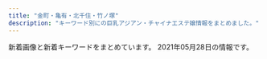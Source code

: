 ```yaml
---
title: "金町・亀有・北千住・竹ノ塚"
description: "キーワード別にの巨乳アジアン・チャイナエステ嬢情報をまとめました。"
---
```


新着画像と新着キーワードをまとめています。
2021年05月28日の情報です。

<DmmAffiliateIns />
<KeywordTable
  shops={
    [
    {
        "url": "http://raku.est888.com/",
        "img_links": [
            "http://raku.est888.com/css/nav/nav-002.jpg",
            "http://raku.est888.com/css/staff/staff0001-a.png",
            "http://raku.est888.com/css/cam0001.jpg",
            "http://raku.est888.com/css/tel.png",
            "http://raku.est888.com/css/staff/staff002-a.png",
            "http://raku.est888.com/css/nav/nav-001.jpg",
            "http://raku.est888.com/css/nav/nav-006.jpg",
            "http://raku.est888.com/css/top02-left.png",
            "http://raku.est888.com/css/nav/nav-005.jpg",
            "http://raku.est888.com/css/nav/nav-003.jpg",
            "http://raku.est888.com/css/staff/staff01-a.png",
            "http://raku.est888.com/css/nav/nav-004.jpg",
            "http://raku.est888.com/css/osusume01.jpg"
        ],
        "keywords": {
            "87": 2,
            "D": 1,
            "89": 1,
            "C": 2
        },
        "station": "JR\u91d1\u753a\u99c5\u5317\u53e3",
        "name": "\u697d"
    },
    {
        "url": "http://koi.rankuens.com/",
        "station": "JR\u4e80\u6709\u99c5\u5357\u53e3",
        "keywords": {
            "D": 3,
            "86": 2,
            "89": 1,
            "87": 2,
            "E": 2
        },
        "name": "\u604b\u4eba\u697d\u5712",
        "img_links": [
            "http://koi.rankuens.com/css/head03.jpg",
            "http://koi.rankuens.com/css/nav/nav02.jpg",
            "http://koi.rankuens.com/css/nav/nav05.jpg",
            "http://koi.rankuens.com/css/nav/nav06.jpg",
            "http://koi.rankuens.com/css/left.jpg",
            "http://koi.rankuens.com/css/nav/nav01.jpg",
            "http://koi.rankuens.com/css/top004.jpg",
            "http://koi.rankuens.com/css/right.jpg",
            "http://koi.rankuens.com/css/staff/staff00005.jpg",
            "http://koi.rankuens.com/css/staff/staff00006.jpg",
            "http://koi.rankuens.com/css/staff/staff08.jpg",
            "http://koi.rankuens.com/css/staff/staff09.jpg",
            "http://koi.rankuens.com/css/top0000001.jpg",
            "http://koi.rankuens.com/css/top005.jpg",
            "http://koi.rankuens.com/css/nav/nav03.jpg",
            "http://koi.rankuens.com/css/staff/staff10.jpg",
            "http://koi.rankuens.com/css/nav/nav04.jpg"
        ]
    },
    {
        "name": "\u5065\u6b32",
        "station": "JR\u91d1\u753a\u99c5\u5317\u53e3",
        "keywords": {},
        "img_links": [
            "http://www.kenyoku.work/images/1.jpg",
            "http://www.kenyoku.work/images/b1.jpg",
            "http://www.kenyoku.work/images/int1.png",
            "http://www.kenyoku.work/img/miki1.jpg",
            "http://www.kenyoku.work/images/head.jpg",
            "http://www.kenyoku.work/images/info.png",
            "http://www.kenyoku.work/images/staff_t.jpg",
            "http://www.kenyoku.work/images/4.jpg",
            "http://www.kenyoku.work/images/s1.png",
            "http://www.kenyoku.work/images/news.jpg",
            "http://www.kenyoku.work/images/3.jpg",
            "http://www.kenyoku.work/images/2.jpg",
            "http://www.kenyoku.work/images/mobile.jpg",
            "http://www.kenyoku.work/images/interior_t.jpg",
            "http://www.kenyoku.work/img/ami1.jpg",
            "http://www.kenyoku.work/images/b2.jpg",
            "http://www.kenyoku.work/images/sys.jpg",
            "http://www.kenyoku.work/img/hana1.jpg",
            "http://www.kenyoku.work/img/risa1.jpg",
            "http://www.kenyoku.work/images/int2.png"
        ],
        "url": "http://www.kenyoku.work/"
    },
    {
        "url": "http://spring02.est888.com/",
        "img_links": [
            "http://spring02.est888.com/css/staff/staff010-b.png",
            "http://spring02.est888.com/css/staff/staff01-a.png",
            "http://spring02.est888.com/css/staff/staff008-b.png",
            "http://spring02.est888.com/css/staff/staff010.png",
            "http://spring02.est888.com/css/staff/staff11-b.png",
            "http://spring02.est888.com/css/staff/staff03.png",
            "http://spring02.est888.com/css/staff/staff09-b.png",
            "http://spring02.est888.com/css/staff/staff0008.png",
            "http://spring02.est888.com/css/staff/staff11.png",
            "http://spring02.est888.com/css/top01.png",
            "http://spring02.est888.com/css/staff/staff04-b.png",
            "http://spring02.est888.com/css/staff/staff005-a.png",
            "http://spring02.est888.com/css/staff/staff010-a.png",
            "http://spring02.est888.com/css/staff/staff005.png",
            "http://spring02.est888.com/css/top003.png",
            "http://spring02.est888.com/css/staff/staff01.png",
            "http://spring02.est888.com/css/staff/staff11-a.png",
            "http://spring02.est888.com/css/top02-left.png",
            "http://spring02.est888.com/css/top04.png",
            "http://spring02.est888.com/css/staff/staff04.png",
            "http://spring02.est888.com/css/nav/nav-006.png",
            "http://spring02.est888.com/css/osusume01.png",
            "http://spring02.est888.com/css/staff/staff09-a.png",
            "http://spring02.est888.com/css/staff/staff12.png",
            "http://spring02.est888.com/css/staff/staff04-a.png",
            "http://spring02.est888.com/css/staff/staff03-a.png",
            "http://spring02.est888.com/css/staff/staff12-b.png",
            "http://spring02.est888.com/css/staff/staff003-b.png",
            "http://spring02.est888.com/css/nav/nav-004.png",
            "http://spring02.est888.com/css/staff/staff01-b.png",
            "http://spring02.est888.com/css/staff/staff12-a.png",
            "http://spring02.est888.com/css/nav/nav-001.png",
            "http://spring02.est888.com/css/nav/nav-002.png",
            "http://spring02.est888.com/css/nav/nav-003.png",
            "http://spring02.est888.com/css/staff/staff005-b.png",
            "http://spring02.est888.com/css/nav/nav-005.png",
            "http://spring02.est888.com/css/staff/staff09.png",
            "http://spring02.est888.com/css/tel.png"
        ],
        "name": "Spring-\u30b9\u30d7\u30ea\u30f3\u30b0-",
        "station": "\u7dbe\u702c\u99c5\u897f\u53e3",
        "keywords": {
            "91": 1,
            "89": 1,
            "C": 4,
            "85": 3,
            "E": 2,
            "G": 1,
            "84": 1,
            "90": 3
        }
    },
    {
        "name": "Aroma RenRen",
        "station": "JR\u4e80\u6709\u99c5\u5357\u53e3",
        "url": "https://renren.tyo.cm/",
        "keywords": {
            "88": 3,
            "E": 2,
            "85": 2,
            "83": 1,
            "C": 1,
            "D": 3,
            "86": 1,
            "F": 1
        },
        "img_links": [
            "https://renren.tyo.cm/images/link_nav04.jpg",
            "https://renren.tyo.cm/photos/sites/41/2021/05/2021052004153875.jpg",
            "https://renren.tyo.cm/images/link_nav01.jpg",
            "https://renren.tyo.cm/photos/sites/41/2021/05/2021052004155091.jpg",
            "https://renren.tyo.cm/photos/sites/41/2021/05/2021052004155822.jpg",
            "https://renren.tyo.cm/images/acc6.jpg",
            "https://renren.tyo.cm/photos/sites/41/2021/05/2021052004154256.jpg",
            "https://renren.tyo.cm/images/link_nav05.jpg",
            "https://renren.tyo.cm/images/top.png",
            "https://renren.tyo.cm/images/end.png",
            "https://renren.tyo.cm/images/link_nav02.jpg",
            "https://renren.tyo.cm/photos/sites/41/2021/05/2021052004154611.jpg",
            "https://renren.tyo.cm/images/staff02.png",
            "https://renren.tyo.cm/photos/sites/41/2021/05/202105200415347.jpg",
            "https://renren.tyo.cm/images/acc1.jpg",
            "https://renren.tyo.cm/images/link_nav03.jpg",
            "https://renren.tyo.cm/images/side_mobile.jpg",
            "https://renren.tyo.cm/photos/sites/41/2021/05/2021052004155498.jpg",
            "https://renren.tyo.cm/images/tit_link.png",
            "https://renren.tyo.cm/images/staff01.png",
            "https://renren.tyo.cm/images/tit_pick.png",
            "https://renren.tyo.cm/images/acc4.jpg",
            "https://renren.tyo.cm/images/sp_top.png",
            "https://renren.tyo.cm/images/link_nav06.jpg",
            "https://renren.tyo.cm/images/side_tel.jpg",
            "https://renren.tyo.cm/images/acc2.jpg",
            "https://renren.tyo.cm/images/acc5.jpg",
            "https://renren.tyo.cm/images/tit_new.png",
            "https://renren.tyo.cm/images/acc3.jpg"
        ]
    },
    {
        "url": "https://heart-peace.business.site/",
        "name": "heart Peace \uff5e\u30cf\u30fc\u30c8\u30d4\u30fc\u30b9\uff5e",
        "keywords": {},
        "station": "\u7dbe\u702c\u99c5",
        "img_links": []
    },
    {
        "name": "\u541b\u5b89",
        "station": "\u5800\u5207\u83d6\u84b2\u5712\u99c5",
        "keywords": {},
        "url": "https://kungangm.jimdofree.com/",
        "img_links": [
            "https://image.jimcdn.com/app/cms/image/transf/dimension=1080x1024:format=jpg/path/s491738307dab8ed0/image/i8114f4be25f79eef/version/1617353476/image.jpg",
            "https://image.jimcdn.com/app/cms/image/transf/none/path/s491738307dab8ed0/image/iba7a970dbc047ea1/version/1621849413/image.jpg",
            "https://image.jimcdn.com/app/cms/image/transf/none/path/s491738307dab8ed0/image/i5806f8c0fbbca598/version/1417614009/image.jpg",
            "https://image.jimcdn.com/app/cms/image/transf/dimension=1080x1024:format=jpg/path/s491738307dab8ed0/image/ie54739bfe4411825/version/1621849495/image.jpg",
            "https://image.jimcdn.com/app/cms/image/transf/dimension=1080x1024:format=jpg/path/s491738307dab8ed0/image/i0ab0a1b77accb1c7/version/1621849456/image.jpg"
        ]
    },
    {
        "name": "Angela \u30a2\u30f3\u30b8\u30a7\u30e9",
        "station": "\u7dbe\u702c\u99c5\u6771\u53e3",
        "keywords": {},
        "img_links": [
            "http://angela.esjp.xyz/images/newsbg.png",
            "http://angela.esjp.xyz/images/mobile_bg.png",
            "http://angela.esjp.xyz/girl/6.jpg",
            "http://angela.esjp.xyz/images/roomimg/photo02.jpg",
            "http://angela.esjp.xyz/images/tel_footer.png",
            "http://angela.esjp.xyz/girl/4.jpg",
            "http://angela.esjp.xyz/girl/5.jpg",
            "http://angela.esjp.xyz/images/roomimg/photo01.jpg",
            "http://angela.esjp.xyz/girl/3.jpg",
            "http://angela.esjp.xyz/girl/1.jpg",
            "http://angela.esjp.xyz/images/pickup_line.png",
            "http://angela.esjp.xyz/images/staff_bg.png",
            "http://angela.esjp.xyz/girl/2.jpg",
            "http://angela.esjp.xyz/images/topbg.jpg",
            "http://angela.esjp.xyz/images/nophotos.jpg"
        ],
        "url": "http://angela.esjp.xyz/"
    },
    {
        "station": "\u7af9\u30ce\u585a\u99c5\u6771\u53e3",
        "img_links": [
            "https://anna.iest.info/photos/sites/32/2021/03/2021030906341691.jpg",
            "https://anna.iest.info/photos/sites/32/2021/01/2021012102543828.jpg",
            "https://anna.iest.info/photos/sites/32/2020/09/2020092310084345.jpg",
            "https://anna.iest.info/photos/sites/32/2020/10/2020102309073277.jpg",
            "https://anna.iest.info/images/side_link03.png",
            "https://anna.iest.info/photos/sites/32/2020/09/2020092310104790.jpg",
            "https://anna.iest.info/photos/sites/32/2020/09/2020092310180247.jpg",
            "https://anna.iest.info/images/05.jpg",
            "https://anna.iest.info/photos/sites/32/2020/09/2020092310053060.jpg",
            "https://anna.iest.info/photos/sites/32/2020/09/2020092310053021.jpg",
            "https://anna.iest.info/photos/sites/32/2021/01/202101230226466.jpg",
            "https://anna.iest.info/photos/sites/32/2020/09/2020092310095442.jpg",
            "https://anna.iest.info/photos/sites/32/2020/09/2020092404431618.jpg",
            "https://anna.iest.info/images/side_link02.png",
            "https://anna.iest.info/images/room2.jpg",
            "https://anna.iest.info/images/room4.jpg",
            "https://anna.iest.info/photos/sites/32/2020/11/2020110204554291.jpg",
            "https://anna.iest.info/images/09.jpg",
            "https://anna.iest.info/photos/sites/32/2021/03/202103090634171.jpg",
            "https://anna.iest.info/photos/sites/32/2021/04/2021040703585933.jpg",
            "https://anna.iest.info/photos/sites/32/2021/01/2021012302265121.jpg",
            "https://anna.iest.info/images/room1.jpg",
            "https://anna.iest.info/images/top.png",
            "https://anna.iest.info/images/room3.jpg",
            "https://anna.iest.info/photos/sites/32/2021/01/2021012102544587.jpg",
            "https://anna.iest.info/images/sp_top.jpg",
            "https://anna.iest.info/photos/sites/32/2020/09/2020092310230663.jpg",
            "https://anna.iest.info/photos/sites/32/2020/12/2020122407252653.jpg"
        ],
        "name": "\u5b89\u5a1c\u30fb\u30a2\u30f3\u30ca",
        "url": "https://anna.iest.info/",
        "keywords": {
            "86": 92,
            "83": 23,
            "E": 69,
            "D": 161,
            "87": 92,
            "85": 23,
            "C": 46,
            "80": 23,
            "88": 23
        }
    },
    {
        "img_links": [
            "http://spring.est888.com/css/nav/nav-001.png",
            "http://spring.est888.com/css/staff/staff14.png",
            "http://spring.est888.com/css/staff/staff0005-b.png",
            "http://spring.est888.com/css/staff/staff16-b.png",
            "http://spring.est888.com/css/staff/staff004.png",
            "http://spring.est888.com/css/staff/staff004-a.png",
            "http://spring.est888.com/css/top0000000003.jpg",
            "http://spring.est888.com/css/nav/nav-002.png",
            "http://spring.est888.com/css/nav/nav-006.png",
            "http://spring.est888.com/css/staff/staff14-b.png",
            "http://spring.est888.com/css/staff/staff11.png",
            "http://spring.est888.com/css/staff/staff010-a.png",
            "http://spring.est888.com/css/staff/staff001.png",
            "http://spring.est888.com/css/staff/staff001-b.png",
            "http://spring.est888.com/css/staff/staff012-b.png",
            "http://spring.est888.com/css/nav/nav-004.png",
            "http://spring.est888.com/css/nav/nav-003.png",
            "http://spring.est888.com/css/staff/staff0005.png",
            "http://spring.est888.com/css/staff/staff012.png",
            "http://spring.est888.com/css/staff/staff0005-a.png",
            "http://spring.est888.com/css/staff/staff11-b.png",
            "http://spring.est888.com/css/staff/staff17-a.png",
            "http://spring.est888.com/css/staff/staff004-b.png",
            "http://spring.est888.com/css/staff/staff11-a.png",
            "http://spring.est888.com/css/staff/staff16.png",
            "http://spring.est888.com/css/tel.png",
            "http://spring.est888.com/css/staff/staff0010-b.png",
            "http://spring.est888.com/css/top001.png",
            "http://spring.est888.com/css/staff/staff17-b.png",
            "http://spring.est888.com/css/staff/staff13.png",
            "http://spring.est888.com/css/staff/staff010.png",
            "http://spring.est888.com/css/staff/staff17.png",
            "http://spring.est888.com/css/staff/staff001-a.png",
            "http://spring.est888.com/css/staff/staff14-a.png",
            "http://spring.est888.com/css/staff/staff13-a.png",
            "http://spring.est888.com/css/nav/nav-005.png",
            "http://spring.est888.com/css/staff/staff16-a.png",
            "http://spring.est888.com/css/staff/staff012-a.png"
        ],
        "name": "Spring \uff5e\u30b9\u30d7\u30ea\u30f3\u30b0\uff5e",
        "url": "http://spring.est888.com/",
        "keywords": {
            "90": 5,
            "C": 3,
            "D": 3,
            "84": 1,
            "E": 1,
            "89": 1,
            "91": 1,
            "85": 2
        },
        "station": "JR\u91d1\u753a\u99c5\u5317\u53e3"
    },
    {
        "url": "http://aroma-heal.com/",
        "name": "\u7f8e\u5802",
        "keywords": {},
        "img_links": [
            "http://aroma-heal.com/img/cam.jpg",
            "http://aroma-heal.com/img/sysetc.png",
            "http://aroma-heal.com/img/tel.jpg",
            "http://aroma-heal.com/img/sys4.png",
            "http://aroma-heal.com/img/t-a.jpg",
            "http://aroma-heal.com/img/paypay.png",
            "http://aroma-heal.com/img/sys2.png",
            "http://aroma-heal.com/img/info.jpg",
            "http://aroma-heal.com/img/t-o.jpg",
            "http://aroma-heal.com/img/pic.jpg",
            "http://aroma-heal.com/img/t-s.jpg",
            "http://aroma-heal.com/img/t-t.jpg",
            "http://aroma-heal.com/staff/aoi/01.jpg",
            "http://aroma-heal.com/img/sys1.png",
            "http://aroma-heal.com/staff/yuki/01.jpg",
            "http://aroma-heal.com/img/tit.jpg",
            "http://aroma-heal.com/img/pc.jpg",
            "http://aroma-heal.com/img/t-r.jpg",
            "http://aroma-heal.com/staff/mimi/01.jpg",
            "http://aroma-heal.com/img/adrs.jpg",
            "http://aroma-heal.com/img/sys3.png",
            "http://aroma-heal.com/img/botton.jpg",
            "http://aroma-heal.com/img/add.jpg"
        ],
        "station": "JR\u5317\u5343\u4f4f\u99c5\u6771\u53e3"
    },
    {
        "img_links": [
            "https://s-esthe.biz/wp-content/themes/este/img/tel_header.png",
            "https://s-esthe.biz/wp-content/uploads/2019/06/23456hito.jpg",
            "https://s-esthe.biz/wp-content/uploads/2019/06/651hito.jpg",
            "https://s-esthe.biz/wp-content/themes/este/img/tel_footer.png",
            "https://s-esthe.biz/wp-content/themes/este/img/1.jpg",
            "https://s-esthe.biz/wp-content/themes/este/img/call.png",
            "https://s-esthe.biz/wp-content/themes/este/img/3.jpg",
            "https://s-esthe.biz/wp-content/uploads/2019/06/47567uhito.jpg",
            "https://s-esthe.biz/wp-content/uploads/2019/06/345678hito.jpg",
            "https://s-esthe.biz/wp-content/themes/este/img/top-img02.png",
            "https://s-esthe.biz/wp-content/uploads/2021/05/211nss.jpg",
            "https://s-esthe.biz/wp-content/themes/este/img/top-img01b.png",
            "https://s-esthe.biz/wp-content/themes/este/img/top-img01a.png",
            "https://s-esthe.biz/wp-content/themes/este/img/4.jpg",
            "https://s-esthe.biz/wp-content/themes/este/img/2.jpg"
        ],
        "url": "https://s-esthe.biz/",
        "station": "\u5343\u4f4f\u5927\u6a4b\u99c5",
        "name": "\u3057\u3093\u3061\u3083\u3093",
        "keywords": {
            "D": 12,
            "E": 6
        }
    },
    {
        "name": "\u30e9\u30c3\u30b7\u30e5",
        "url": "https://lush.jpn.vin/",
        "station": "JR\u91d1\u753a\u99c5\u5317\u53e3",
        "keywords": {
            "87": 9,
            "86": 27,
            "D": 36,
            "85": 9,
            "C": 15,
            "89": 9,
            "90": 9,
            "88": 9
        },
        "img_links": [
            "https://lush.jpn.vin/images/room3.jpg",
            "https://lush.jpn.vin/photos/sites/6/2020/12/202012140206371.jpg",
            "https://lush.jpn.vin/images/bg_comend.jpg",
            "https://lush.jpn.vin/images/room1.jpg",
            "https://lush.jpn.vin/images/end.jpg",
            "https://lush.jpn.vin/images/border-bottom.png",
            "https://lush.jpn.vin/photos/sites/6/2021/01/2021012905303514.jpg",
            "https://lush.jpn.vin/images/side_mobile.png",
            "https://lush.jpn.vin/images/tit_staff.jpg",
            "https://lush.jpn.vin/photos/sites/6/2021/02/2021021804400223.jpg",
            "https://lush.jpn.vin/photos/sites/6/2020/12/2020121402072787.jpg",
            "https://lush.jpn.vin/photos/sites/6/2020/12/2020121402082025.jpg",
            "https://lush.jpn.vin/photos/sites/6/2021/01/2021011906135643.jpg",
            "https://lush.jpn.vin/images/tit_pick.jpg",
            "https://lush.jpn.vin/images/top.png",
            "https://lush.jpn.vin/images/girl.png",
            "https://lush.jpn.vin/images/room4.jpg",
            "http://lush.a3.jpn.vin/upload/sites/6/2021/05/202105260132415.jpg",
            "https://lush.jpn.vin/images/lb.png",
            "https://lush.jpn.vin/images/room2.jpg",
            "https://lush.jpn.vin/images/rb.png",
            "https://lush.jpn.vin/images/tit_news.png",
            "https://lush.jpn.vin/photos/sites/6/2020/12/2020121402091934.jpg",
            "https://lush.jpn.vin/photos/sites/6/2021/05/202105260132415.jpg"
        ]
    },
    {
        "url": "http://relax-esthe.tokyo/",
        "img_links": [
            "http://relax-esthe.tokyo/css/staff/staff07.png",
            "http://relax-esthe.tokyo/css/m-top02.jpg",
            "http://relax-esthe.tokyo/css/m-yejiao.jpg",
            "http://relax-esthe.tokyo/css/m-left.jpg",
            "http://relax-esthe.tokyo/css/m-top-right02.jpg",
            "http://relax-esthe.tokyo/images/call.png",
            "http://relax-esthe.tokyo/css/m-top-right04.jpg",
            "http://relax-esthe.tokyo/css/m-right.jpg",
            "http://relax-esthe.tokyo/css/top-left01.jpg",
            "http://relax-esthe.tokyo/css/m-top-right03.jpg",
            "http://relax-esthe.tokyo/css/staff/staff05.png",
            "http://relax-esthe.tokyo/css/staff/staff03.png",
            "http://relax-esthe.tokyo/css/staff/staff0n.png",
            "http://relax-esthe.tokyo/css/m-head1.jpg",
            "http://relax-esthe.tokyo/css/staff/staff09.png",
            "http://relax-esthe.tokyo/css/staff/staff06.png",
            "http://relax-esthe.tokyo/css/staff/staff01.png",
            "http://relax-esthe.tokyo/css/m-top-right01.jpg",
            "http://relax-esthe.tokyo/css/staff/staff02.png"
        ],
        "name": "Amor-\u30a2\u30e2\u30fc\u30eb-",
        "station": "\u6885\u5cf6\u99c5",
        "keywords": {}
    },
    {
        "url": "http://ningyo-hime.com/",
        "img_links": [
            "http://ningyo-hime.com/staffPhoto/b20201101082513.jpg",
            "http://ningyo-hime.com/staffPhoto/b20200630134438.jpg",
            "http://ningyo-hime.com/images/returnBtn.png",
            "http://ningyo-hime.com/images/gallery1.png",
            "http://ningyo-hime.com/staffPhoto/s20200707192550.jpg",
            "http://ningyo-hime.com/staffPhoto/s20201230174356.jpg",
            "http://ningyo-hime.com/staffPhoto/s20201212112712.jpg",
            "http://ningyo-hime.com/staffPhoto/s20201101082513.jpg",
            "http://ningyo-hime.com/staffPhoto/s20200630134438.jpg",
            "http://ningyo-hime.com/images/slider1/03.jpg",
            "http://ningyo-hime.com/staffPhoto/b20200626161755.jpg",
            "http://ningyo-hime.com/staffPhoto/s20200905132814.jpg",
            "http://ningyo-hime.com/js/sliderLine/slide_next.png",
            "http://ningyo-hime.com/staffPhoto/b20191003141511.jpg",
            "http://ningyo-hime.com/staffPhoto/b20201212112712.jpg",
            "http://ningyo-hime.com/staffPhoto/b20201230174356.jpg",
            "http://ningyo-hime.com/images/mobile.jpg",
            "http://ningyo-hime.com/images/slider1/01.jpg",
            "http://ningyo-hime.com/js/sliderLine/slide_prev.png",
            "http://ningyo-hime.com/staffPhoto/b20200905132814.jpg",
            "http://ningyo-hime.com/staffPhoto/s20201212104914.jpg",
            "http://ningyo-hime.com/staffPhoto/b20200707192550.jpg",
            "http://ningyo-hime.com/uploadfiles/Image/campaignNingyoHimeCom.jpg",
            "http://ningyo-hime.com/staffPhoto/s20200626161755.jpg",
            "http://ningyo-hime.com/staffPhoto/b20201212104914.jpg",
            "http://ningyo-hime.com/staffPhoto/s20191003141511.jpg"
        ],
        "station": "\u7dbe\u702c\u99c5\u6771\u53e3",
        "keywords": {
            "C": 2,
            "D": 5,
            "84": 1
        },
        "name": "\u4eba\u9b5a\u59eb"
    },
    {
        "keywords": {},
        "station": "\u7dbe\u702c\u99c5\u897f\u53e3",
        "url": "http://e-luxury.work/",
        "img_links": [
            "http://e-luxury.work/images/6.jpg",
            "http://e-luxury.work/images/2.jpg",
            "http://e-luxury.work/images/interior_t.jpg",
            "http://e-luxury.work/img/momoka1.jpg",
            "http://e-luxury.work/images/tt.jpg",
            "http://e-luxury.work/images/mobile.jpg",
            "http://e-luxury.work/img/yuki1.jpg",
            "http://e-luxury.work/img/kayo2.jpg",
            "http://e-luxury.work/images/1.jpg",
            "http://e-luxury.work/images/4.jpg",
            "http://e-luxury.work/images/3.jpg",
            "http://e-luxury.work/img/eri1.jpg",
            "http://e-luxury.work/images/5.jpg",
            "http://e-luxury.work/images/tel.jpg",
            "http://e-luxury.work/images/b1.jpg",
            "http://e-luxury.work/images/staff_t.jpg",
            "http://e-luxury.work/img/minami1.jpg",
            "http://e-luxury.work/img/mimi1.jpg",
            "http://e-luxury.work/img/mina1.jpg",
            "http://e-luxury.work/images/ta.jpg",
            "http://e-luxury.work/images/7.jpg",
            "http://e-luxury.work/images/sys.jpg",
            "http://e-luxury.work/images/int1.jpg",
            "http://e-luxury.work/images/head.jpg",
            "http://e-luxury.work/images/news.jpg",
            "http://e-luxury.work/img/kayo1.jpg",
            "http://e-luxury.work/images/int2.jpg"
        ],
        "name": "Angel"
    },
    {
        "station": "JR\u91d1\u753a\u99c5\u5317\u53e3",
        "url": "http://esthe-massage.pink/",
        "name": "\u96c5",
        "img_links": [
            "http://esthe-massage.pink/images/aboutus.jpg",
            "http://esthe-massage.pink/images/cg6.jpg",
            "http://esthe-massage.pink/images/tb.png",
            "http://esthe-massage.pink/images/cg2.jpg",
            "http://esthe-massage.pink/images/compaign.jpg",
            "http://esthe-massage.pink/sp/images/cg6.jpg",
            "http://esthe-massage.pink/sp/images/cg7.jpg",
            "http://esthe-massage.pink/images/line.jpg",
            "http://esthe-massage.pink/sp/images/cg2.jpg",
            "http://esthe-massage.pink/images/mobile1.jpg",
            "http://esthe-massage.pink/images/cg3.jpg",
            "http://esthe-massage.pink/images/cg9.jpg",
            "http://esthe-massage.pink/images/end3.png",
            "http://esthe-massage.pink/sp/images/cg3.jpg",
            "http://esthe-massage.pink/images/pick.jpg",
            "http://esthe-massage.pink/sp/images/telb.png",
            "http://esthe-massage.pink/images/line2.jpg",
            "http://esthe-massage.pink/images/bb.png",
            "http://esthe-massage.pink/images/cg1.jpg",
            "http://esthe-massage.pink/sp/images/cg9.jpg",
            "http://esthe-massage.pink/sp/images/teline.png",
            "http://esthe-massage.pink/images/mobile.jpg",
            "http://esthe-massage.pink/sp/images/tel.png",
            "http://esthe-massage.pink/sp/images/top-img01.png",
            "http://esthe-massage.pink/images/news.jpg",
            "http://esthe-massage.pink/sp/images/cg1.jpg",
            "http://esthe-massage.pink/images/tb1.png",
            "http://esthe-massage.pink/images/top.png",
            "http://esthe-massage.pink/images/cg7.jpg",
            "http://esthe-massage.pink/images/staff_tit.jpg",
            "http://esthe-massage.pink/images/newface.jpg",
            "http://esthe-massage.pink/images/staff_s.jpg"
        ],
        "keywords": {
            "D": 6
        }
    },
    {
        "img_links": [
            "http://massage-esthe.red/images/slider/slide4s.png",
            "http://massage-esthe.red/images/r4.jpg",
            "http://massage-esthe.red/images/staff_images/sta2.jpg",
            "http://massage-esthe.red/images/an_6_02.jpg",
            "http://massage-esthe.red/images/an_4_02.jpg",
            "http://massage-esthe.red/images/r6.jpg",
            "http://massage-esthe.red/images/staff_images/st5.jpg",
            "http://massage-esthe.red/images/an_2_01.jpg",
            "http://massage-esthe.red/images/e.jpg",
            "http://massage-esthe.red/images/qr.jpg",
            "http://massage-esthe.red/images/slider/slide1.png",
            "http://massage-esthe.red/images/line.jpg",
            "http://massage-esthe.red/images/staff_images/sta7.jpg",
            "http://massage-esthe.red/images/an_3_01.jpg",
            "http://massage-esthe.red/images/an_1_02.jpg",
            "http://massage-esthe.red/images/staff_images/st9.jpg",
            "http://massage-esthe.red/images/slider/slide1s.png",
            "http://massage-esthe.red/images/staff_images/sta4.jpg",
            "http://massage-esthe.red/images/an_1_01.jpg",
            "http://massage-esthe.red/images/index-2.jpg",
            "http://massage-esthe.red/images/staff_images/sl.png",
            "http://massage-esthe.red/images/an_5_01.jpg",
            "http://massage-esthe.red/images/staff_images/st4.jpg",
            "http://massage-esthe.red/images/staff_images/sta6.jpg",
            "http://massage-esthe.red/images/slider/slide2s.png",
            "http://massage-esthe.red/images/staff_images/st6.jpg",
            "http://massage-esthe.red/images/fbb.jpg",
            "http://massage-esthe.red/images/an_6_01.jpg",
            "http://massage-esthe.red/images/staff_images/sta1.jpg",
            "http://massage-esthe.red/images/r2.jpg",
            "http://massage-esthe.red/images/staff_images/st2.jpg",
            "http://massage-esthe.red/images/line1.jpg",
            "http://massage-esthe.red/images/r7.jpg",
            "http://massage-esthe.red/images/staff_images/st7.jpg",
            "http://massage-esthe.red/images/an_3_02.jpg",
            "http://massage-esthe.red/images/slider/slide2.png",
            "http://massage-esthe.red/images/staff_images/sta3.jpg",
            "http://massage-esthe.red/images/an_4_01.jpg",
            "http://massage-esthe.red/images/staff_images/st1.jpg",
            "http://massage-esthe.red/images/slider/slide3s.png",
            "http://massage-esthe.red/images/staff_images/st3.jpg",
            "http://massage-esthe.red/images/staff_images/sta9.jpg",
            "http://massage-esthe.red/images/slider/slide5s.png",
            "http://massage-esthe.red/images/index-1.jpg",
            "http://massage-esthe.red/images/r5.jpg",
            "http://massage-esthe.red/images/staff_images/sta5.jpg",
            "http://massage-esthe.red/images/an_5_02.jpg",
            "http://massage-esthe.red/images/slider/slide4.png",
            "http://massage-esthe.red/images/no.png",
            "http://massage-esthe.red/images/slider/slide5.png",
            "http://massage-esthe.red/images/an_2_02.jpg",
            "http://massage-esthe.red/images/slider/slide3.png",
            "http://massage-esthe.red/images/r3.jpg"
        ],
        "url": "http://massage-esthe.red/",
        "station": "JR\u4e80\u6709\u99c5\u5317\u53e3",
        "keywords": {
            "86": 32,
            "D": 20,
            "C": 2
        },
        "name": "BODY RESORT"
    },
    {
        "keywords": {},
        "img_links": [],
        "url": "http://kenkohouse.com/",
        "name": "\u30b5\u30e9\u30f3",
        "station": "JR\u4e80\u6709\u99c5\u5317\u53e3"
    },
    {
        "url": "http://www.relax-miyabi.com/",
        "station": "\u4e94\u53cd\u91ce\u99c5",
        "name": "\u96c5",
        "keywords": {
            "D": 6,
            "88": 3,
            "86": 3
        },
        "img_links": [
            "http://www.relax-miyabi.com/img/top-course2_off.jpg",
            "http://www.relax-miyabi.com/img/bnr-02_off.jpg",
            "http://www.relax-miyabi.com/files/014.jpg",
            "http://www.relax-miyabi.com/img/slider/3.jpg",
            "http://www.relax-miyabi.com/img/glo_05_off.jpg",
            "http://www.relax-miyabi.com/files/019.jpg",
            "http://www.relax-miyabi.com/files/019-02.jpg",
            "http://www.relax-miyabi.com/img/top-h5R.jpg",
            "http://www.relax-miyabi.com/img/top-h5R2.jpg",
            "http://www.relax-miyabi.com/img/glo_06_off.jpg",
            "http://www.relax-miyabi.com/files/014-02.jpg",
            "http://www.relax-miyabi.com/img/glo_02_off.jpg",
            "http://www.relax-miyabi.com/files/019-03.jpg",
            "http://www.relax-miyabi.com/img/slider/2.jpg",
            "http://www.relax-miyabi.com/img/bnr-01_off.jpg",
            "http://www.relax-miyabi.com/img/glo_01_off.jpg",
            "http://www.relax-miyabi.com/files/014-03.jpg",
            "http://www.relax-miyabi.com/img/icon_tel.png",
            "http://www.relax-miyabi.com/img/glo_04_off.jpg",
            "http://www.relax-miyabi.com/img/glo_03_off.jpg",
            "http://www.relax-miyabi.com/img/footer-top_off.jpg",
            "http://www.relax-miyabi.com/img/top-course_off.jpg",
            "http://www.relax-miyabi.com/img/slider/1.jpg",
            "http://www.relax-miyabi.com/img/h4-top.jpg"
        ]
    },
    {
        "name": "\u7652\u3057\u306e\u8594\u8587",
        "keywords": {
            "90": 5,
            "D": 10,
            "87": 5,
            "C": 16,
            "F": 5,
            "82": 5,
            "85": 5
        },
        "station": "JR\u91d1\u753a\u99c5\u5317\u53e3",
        "img_links": [
            "http://iyasinobara.oks.bz/images/s_news.jpg",
            "http://iyasinobara.oks.bz/photos/sites/36/2021/03/2021030303232197.jpg",
            "http://iyasinobara.oks.bz/images/room1.jpg",
            "http://iyasinobara.oks.bz/images/top.jpg",
            "http://iyasinobara.oks.bz/images/room3.jpg",
            "http://iyasinobara.oks.bz/images/s_staff.jpg",
            "http://iyasinobara.oks.bz/photos/sites/36/2020/11/2020112101523963.jpg",
            "http://iyasinobara.oks.bz/images/s_shedule.jpg",
            "http://iyasinobara.oks.bz/images/room2.jpg",
            "http://iyasinobara.oks.bz/images/room4.jpg",
            "http://iyasinobara.oks.bz/photos/sites/36/2020/02/2020021401252254.jpg",
            "http://iyasinobara.oks.bz/images/mobile.jpg",
            "http://iyasinobara.oks.bz/photos/sites/36/2019/12/2019121401184994.jpg"
        ],
        "url": "http://iyasinobara.oks.bz/"
    },
    {
        "keywords": {},
        "img_links": [
            "http://kenkounoie-umejima.este88.com/gals/rika1.jpg",
            "http://kenkounoie-umejima.este88.com/images/img3.jpg",
            "http://kenkounoie-umejima.este88.com/images/img1.jpg",
            "http://kenkounoie-umejima.este88.com/images/acc5.jpg",
            "http://kenkounoie-umejima.este88.com/images/acc1.jpg",
            "http://kenkounoie-umejima.este88.com/gals/akane1.jpg",
            "http://kenkounoie-umejima.este88.com/images/acc4.jpg",
            "http://kenkounoie-umejima.este88.com/images/img4.jpg",
            "http://kenkounoie-umejima.este88.com/images/img2.jpg",
            "http://kenkounoie-umejima.este88.com/gals/kiki1.jpg",
            "http://kenkounoie-umejima.este88.com/images/info.png",
            "http://kenkounoie-umejima.este88.com/i/sp02.jpg",
            "http://kenkounoie-umejima.este88.com/gals/risa1.jpg",
            "http://kenkounoie-umejima.este88.com/images/acc2.jpg",
            "http://kenkounoie-umejima.este88.com/gals/emi1.jpg",
            "http://kenkounoie-umejima.este88.com/gals/ai1.jpg",
            "http://kenkounoie-umejima.este88.com/gals/mimi1.jpg",
            "http://kenkounoie-umejima.este88.com/images/qr.jpg",
            "http://kenkounoie-umejima.este88.com/images/acc3.jpg"
        ],
        "station": "\u6885\u5cf6\u99c5",
        "url": "http://kenkounoie-umejima.este88.com/",
        "name": "\u5065\u5eb7\u306e\u5bb6"
    },
    {
        "url": "https://bright.xyz.mn/",
        "station": "JR\u4e80\u6709\u99c5\u5357\u53e3",
        "keywords": {
            "G": 20,
            "85": 36,
            "92": 18,
            "C": 2,
            "87": 18,
            "D": 56,
            "88": 54,
            "86": 18,
            "H": 18,
            "E": 58
        },
        "name": "Plaisir\u30fb\u30d7\u30ec\u30b8\u30fc\u30eb",
        "img_links": [
            "https://bright.xyz.mn/images/staff_bj3.jpg",
            "https://bright.xyz.mn/images/1.jpg",
            "https://bright.xyz.mn/photos/sites/10/2020/07/202007261153576.jpg",
            "https://bright.xyz.mn/photos/sites/10/2020/08/2020081003373252.jpg",
            "https://bright.xyz.mn/images/new.jpg",
            "https://bright.xyz.mn/images/s_pick.png",
            "https://bright.xyz.mn/photos/sites/10/2021/05/2021052101451231.jpg",
            "https://bright.xyz.mn/photos/sites/10/2021/05/2021052101453282.jpg",
            "https://bright.xyz.mn/images/s_face.jpg",
            "https://bright.xyz.mn/photos/sites/10/2020/07/2020072612030016.jpg",
            "https://bright.xyz.mn/images/top.png",
            "https://bright.xyz.mn/images/news_bj3.jpg",
            "https://bright.xyz.mn/photos/sites/10/2021/05/2021052101403735-308x411.jpg",
            "https://bright.xyz.mn/images/mobile.jpg",
            "https://bright.xyz.mn/images/s_news.jpg",
            "https://bright.xyz.mn/images/2.jpg",
            "https://bright.xyz.mn/images/end.png",
            "https://bright.xyz.mn/photos/sites/10/2020/07/2020072611535558.jpg",
            "https://bright.xyz.mn/photos/sites/10/2021/05/202105210145508.jpg",
            "https://bright.xyz.mn/photos/sites/10/2021/05/2021052003325366.jpg",
            "https://bright.xyz.mn/photos/sites/10/2021/05/2021052101403735.jpg",
            "https://bright.xyz.mn/images/s_therapist.jpg",
            "https://bright.xyz.mn/photos/sites/10/2020/08/2020081003373131.jpg",
            "https://bright.xyz.mn/photos/sites/10/2021/05/202105210145508-308x411.jpg",
            "https://bright.xyz.mn/photos/sites/10/2020/01/2020010607464468.jpg",
            "https://bright.xyz.mn/images/line.png",
            "https://bright.xyz.mn/images/s_link.jpg",
            "https://bright.xyz.mn/photos/sites/10/2021/05/2021052101453282-308x411.jpg"
        ]
    },
    {
        "img_links": [
            "http://esthe-aroma.xyz/images/header3.png",
            "http://esthe-aroma.xyz/images/cg02.jpg",
            "http://esthe-aroma.xyz/images/link.png",
            "http://esthe-aroma.xyz/images/esthe1.jpg",
            "http://esthe-aroma.xyz/images/gallery.png",
            "http://esthe-aroma.xyz/images/friend.png",
            "http://esthe-aroma.xyz/images/blog_002.png",
            "http://esthe-aroma.xyz/images/main-sp.jpg",
            "http://esthe-aroma.xyz/images/home_002.png",
            "http://esthe-aroma.xyz/images/home.png",
            "http://esthe-aroma.xyz/images/acc.jpg",
            "http://esthe-aroma.xyz/images/info.png",
            "http://esthe-aroma.xyz/images/esthe3.jpg",
            "http://esthe-aroma.xyz/images/staff.png",
            "http://esthe-aroma.xyz/images/esthe2.jpg",
            "http://esthe-aroma.xyz/images/acc1.jpg",
            "http://esthe-aroma.xyz/images/main1.jpg",
            "http://esthe-aroma.xyz/images/cg01.jpg",
            "http://esthe-aroma.xyz/images/clear.png"
        ],
        "name": "\u5927\u5bb6\u65cf",
        "station": "\u7af9\u30ce\u585a\u99c5\u6771\u53e3",
        "url": "http://esthe-aroma.xyz/",
        "keywords": {
            "86": 3,
            "87": 3
        }
    },
    {
        "img_links": [
            "https://pwchp.com/images_editor/124/images/1559717095-146381_2.jpg",
            "https://century.pwchp.com/images/vis_theptframe.png",
            "http://starrysky.esnavi.work/2/uploadimg/1565558725.jpg",
            "http://starrysky.esnavi.work/2/uploadimg/1596225793.jpg",
            "http://starrysky.esnavi.work/vis_theptframe.png",
            "http://starrysky.esnavi.work/2/uploadimg/1617615141.jpeg",
            "http://starrysky.esnavi.work/2/uploadimg/1618889943.jpeg",
            "http://starrysky.esnavi.work/2/uploadimg/1609136908.jpeg",
            "http://starrysky.esnavi.work/2/uploadimg/1609136727.jpeg",
            "http://starrysky.esnavi.work/iDl2toJilLq62VX.png",
            "http://starrysky.esnavi.work/1-1PZ515095RN.jpg",
            "http://starrysky.esnavi.work/2/uploadimg/1574764277.jpg"
        ],
        "name": "\u6fc0\u5b89\u5929\u4f7f",
        "url": "http://starrysky.esnavi.work/",
        "station": "\u7dbe\u702c\u99c5\u6771\u53e3",
        "keywords": {
            "90": 27,
            "D": 9,
            "C": 9,
            "\u80f8": 1,
            "E": 9,
            "83": 9,
            "88": 9,
            "85": 18
        }
    },
    {
        "station": "\u7af9\u30ce\u585a\u99c5\u6771\u53e3",
        "url": "http://kokoroan.jps.cm/",
        "keywords": {
            "87": 1,
            "C": 11,
            "86": 2,
            "D": 3
        },
        "img_links": [
            "http://kokoroan.jps.cm/photos/sites/31/2021/03/2021032515024847.jpg",
            "http://kokoroan.jps.cm/images/ser2.jpg",
            "http://kokoroan.jps.cm/images/ser3.jpg",
            "http://kokoroan.jps.cm/images/girl-z2.jpg",
            "http://kokoroan.jps.cm/images/girl-z1.jpg",
            "http://kokoroan.jps.cm/images/room4.jpg",
            "http://kokoroan.jps.cm/images/room3.jpg",
            "http://kokoroan.jps.cm/images/end.jpg",
            "http://kokoroan.jps.cm/photos/sites/31/2021/03/2021032316250291.jpg",
            "http://kokoroan.jps.cm/images/mobile2.jpg",
            "http://kokoroan.jps.cm/images/room2.jpg",
            "http://kokoroan.jps.cm/photos/sites/31/2021/04/2021041913212572.jpg",
            "http://kokoroan.jps.cm/images/staff_line.jpg",
            "http://kokoroan.jps.cm/photos/sites/31/2021/04/2021041913212424.jpg",
            "http://kokoroan.jps.cm/images/top.jpg",
            "http://kokoroan.jps.cm/images/bj3.jpg",
            "http://kokoroan.jps.cm/photos/sites/31/2021/03/2021032515025450.jpg",
            "http://kokoroan.jps.cm/images/room1.jpg",
            "http://kokoroan.jps.cm/images/ser4.jpg",
            "http://kokoroan.jps.cm/images/ser1.jpg",
            "http://kokoroan.jps.cm/images/mobile.jpg",
            "http://kokoroan.jps.cm/photos/sites/31/2021/03/2021032316410890.jpg",
            "http://kokoroan.jps.cm/images/ser5.jpg",
            "http://kokoroan.jps.cm/images/service_line.jpg"
        ],
        "name": "\u5922\u306e\u5bb6"
    },
    {
        "img_links": [
            "http://www.yurikago-massage.work/img/sta12.jpg",
            "http://www.yurikago-massage.work/img/sta13.jpg",
            "http://www.yurikago-massage.work/img/sta11.jpg",
            "http://www.yurikago-massage.work/img/st10.jpg",
            "http://www.yurikago-massage.work/img/mo.png",
            "http://www.yurikago-massage.work/img/sta6.jpg",
            "http://www.yurikago-massage.work/img/st09.jpg",
            "http://www.yurikago-massage.work/img/fla-2.jpg",
            "http://www.yurikago-massage.work/img/sta9.jpg",
            "http://www.yurikago-massage.work/img/st6.jpg",
            "http://www.yurikago-massage.work/img/nos.jpg",
            "http://www.yurikago-massage.work/img/fla-1.jpg",
            "http://www.yurikago-massage.work/img/st13.jpg",
            "http://www.yurikago-massage.work/img/st12.jpg",
            "http://www.yurikago-massage.work/img/st7.jpg",
            "http://www.yurikago-massage.work/img/st9.jpg",
            "http://www.yurikago-massage.work/img/sta7.jpg",
            "http://www.yurikago-massage.work/img/st8.jpg",
            "http://www.yurikago-massage.work/img/st11.jpg",
            "http://www.yurikago-massage.work/img/botton.jpg",
            "http://www.yurikago-massage.work/img/sta10.jpg",
            "http://www.yurikago-massage.work/img/sta8.jpg"
        ],
        "url": "http://www.yurikago-massage.work/",
        "keywords": {
            "E": 4,
            "86": 6,
            "85": 8,
            "F": 4,
            "87": 4,
            "C": 15,
            "D": 14,
            "88": 4
        },
        "station": "JR\u91d1\u753a\u99c5\u5317\u53e3",
        "name": "\u3086\u308a\u304b\u3054"
    },
    {
        "name": "\u611b",
        "keywords": {},
        "img_links": [
            "http://ayase-ai.jpest.net/uploads//sites/33/2020/11/g5.jpg",
            "http://ayase-ai.jpest.net/uploads//sites/33/2020/12/r1.png",
            "http://ayase-ai.jpest.net/uploads//sites/33/2020/11/g6-225x300.jpg",
            "http://ayase-ai.jpest.net/uploads//sites/33/2021/04/g1.jpg",
            "http://ayase-ai.jpest.net/uploads//sites/33/2021/04/g1-225x300.jpg",
            "http://ayase-ai.jpest.net/uploads//sites/33/2020/12/shishu-2.png",
            "http://ayase-ai.jpest.net/uploads//sites/33/2020/11/g1-225x300.jpg",
            "http://ayase-ai.jpest.net/uploads//sites/33/2020/12/main_top.png",
            "http://ayase-ai.jpest.net/uploads//sites/33/2020/11/m-top02-1.jpg",
            "http://ayase-ai.jpest.net/uploads//sites/33/2020/11/g1.jpg",
            "http://ayase-ai.jpest.net/uploads//sites/33/2020/11/g5-225x300.jpg",
            "http://ayase-ai.jpest.net/uploads//sites/33/2020/12/ss.png",
            "http://ayase-ai.jpest.net/uploads//sites/33/2020/12/r3-1.png",
            "http://ayase-ai.jpest.net/uploads//sites/33/2020/11/g4.jpg",
            "http://ayase-ai.jpest.net/uploads//sites/33/2020/11/g2-225x300.jpg",
            "http://ayase-ai.jpest.net/uploads//sites/33/2021/01/g1.jpg",
            "http://ayase-ai.jpest.net/uploads//sites/33/2020/12/mobile-1.jpg",
            "http://ayase-ai.jpest.net/uploads//sites/33/2020/12/r4-1.png",
            "http://ayase-ai.jpest.net/uploads//sites/33/2020/12/main_bottom.png",
            "http://ayase-ai.jpest.net/uploads//sites/33/2020/11/g4-225x300.jpg",
            "http://ayase-ai.jpest.net/uploads//sites/33/2020/11/g2.jpg",
            "http://ayase-ai.jpest.net/uploads//sites/33/2020/12/ma01-1.jpg",
            "http://ayase-ai.jpest.net/uploads//sites/33/2021/01/g1-225x300.jpg",
            "http://ayase-ai.jpest.net/uploads//sites/33/2020/11/g3.jpg",
            "http://ayase-ai.jpest.net/uploads//sites/33/2020/12/main_bottom-1.png",
            "http://ayase-ai.jpest.net/uploads//sites/33/2020/11/g3-225x300.jpg",
            "http://ayase-ai.jpest.net/uploads//sites/33/2020/12/r2-1.png",
            "http://ayase-ai.jpest.net/uploads//sites/33/2020/12/re.jpg",
            "http://ayase-ai.jpest.net/uploads//sites/33/2020/12/main_top-1.png",
            "http://ayase-ai.jpest.net/uploads//sites/33/2020/11/g6.jpg"
        ],
        "url": "http://ayase-ai.jpest.net/",
        "station": "\u7dbe\u702c\u99c5\u6771\u53e3"
    },
    {
        "url": "http://manzoku666.ests.jp/",
        "station": "JR\u4e80\u6709\u99c5\u5317\u53e3",
        "img_links": [],
        "keywords": {},
        "name": "\u82b1\u6d77"
    },
    {
        "keywords": {
            "86": 3,
            "90": 1,
            "83": 1,
            "84": 1,
            "87": 1,
            "C": 2,
            "E": 2,
            "85": 3,
            "D": 4
        },
        "name": "IRIS \uff5e\u30a2\u30a4\u30ea\u30b9\uff5e",
        "url": "http://iris.este.work/",
        "img_links": [
            "http://iris.este.work/2/uploadimg/1615527059.jpeg",
            "http://iris.este.work/sys2.jpg",
            "http://iris.este.work/news.jpg",
            "http://iris.este.work/sys1.jpg",
            "http://iris.este.work/2/uploadimg/1597642441.jpeg",
            "http://iris.este.work/head.jpg",
            "http://iris.este.work/2/uploadimg/1597806778.jpg",
            "http://iris.este.work/2/uploadimg/1610606666.jpg",
            "http://iris.este.work/2/uploadimg/1604372331.jpg",
            "http://iris.este.work/int1.png",
            "http://iris.este.work/2/uploadimg/1591787978.jpg",
            "http://iris.este.work/2/uploadimg/1610606533.jpg",
            "http://iris.este.work/2/uploadimg/1587527512.jpg",
            "http://iris.este.work/staff_t.jpg",
            "http://iris.este.work/2/uploadimg/1607661251.jpg",
            "http://iris.este.work/s1.png",
            "http://iris.este.work/2/uploadimg/1587527299.jpg"
        ],
        "station": "JR\u5317\u5343\u4f4f\u99c5\u6771\u53e3"
    },
    {
        "keywords": {
            "E": 2,
            "C": 1,
            "86": 1,
            "85": 2,
            "D": 2
        },
        "url": "https://besteste.com/",
        "name": "\u685c",
        "station": "JR\u4e80\u6709\u99c5\u5317\u53e3",
        "img_links": [
            "https://besteste.com/staffPhoto/b20201104202509.jpg",
            "https://besteste.com/staffPhoto/b20210206174329.jpg",
            "https://besteste.com/staffPhoto/s20201104202637.jpg",
            "https://besteste.com/staffPhoto/s20201104202122.jpg",
            "https://besteste.com/staffPhoto/b20210206174200.jpg",
            "https://besteste.com/staffPhoto/s20201104202356.jpg",
            "https://besteste.com/staffPhoto/s20201104202235.jpg",
            "https://besteste.com/images/slider1/01.jpg",
            "https://besteste.com/staffPhoto/b20201223163111.jpg",
            "https://besteste.com/staffPhoto/s20210206174033.jpg",
            "https://besteste.com/staffPhoto/b20201104202235.jpg",
            "https://besteste.com/staffPhoto/s20210427120848.jpg",
            "https://besteste.com/staffPhoto/b20210206174451.jpg",
            "https://besteste.com/images/mobile.jpg",
            "https://besteste.com/staffPhoto/b20201104202024.jpg",
            "https://besteste.com/staffPhoto/s20210427121331.jpg",
            "https://besteste.com/staffPhoto/s20201104202740.jpg",
            "https://besteste.com/staffPhoto/s20210427121216.jpg",
            "https://besteste.com/images/slider1/03.jpg",
            "https://besteste.com/staffPhoto/b20210427121216.jpg",
            "https://besteste.com/staffPhoto/b20210206174605.jpg",
            "https://besteste.com/staffPhoto/b20201104202740.jpg",
            "https://besteste.com/staffPhoto/s20201223163111.jpg",
            "https://besteste.com/images/returnBtn.png",
            "https://besteste.com/staffPhoto/b20201104201732.jpg",
            "https://besteste.com/staffPhoto/b20210427121106.jpg",
            "https://besteste.com/staffPhoto/b20210427121000.jpg",
            "https://besteste.com/staffPhoto/b20210427120848.jpg",
            "https://besteste.com/staffPhoto/s20201104202509.jpg",
            "https://besteste.com/staffPhoto/b20201104202356.jpg",
            "https://besteste.com/staffPhoto/b20201104202637.jpg",
            "https://besteste.com/js/sliderLine/slide_next.png",
            "https://besteste.com/staffPhoto/b20201104202122.jpg",
            "https://besteste.com/staffPhoto/s20210427121000.jpg",
            "https://besteste.com/staffPhoto/s20210427121106.jpg",
            "https://besteste.com/js/sliderLine/slide_prev.png",
            "https://besteste.com/staffPhoto/b20210427121331.jpg",
            "https://besteste.com/staffPhoto/b20210206174033.jpg",
            "https://besteste.com/staffPhoto/s20201104202024.jpg",
            "https://besteste.com/staffPhoto/s20201104201732.jpg"
        ]
    },
    {
        "img_links": [
            "http://rakuen.ies.fun/photos/sites/40/2021/05/2021050704572499.jpg",
            "http://rakuen.ies.fun/images/room2.jpg",
            "http://rakuen.ies.fun/images/s_link.png",
            "http://rakuen.ies.fun/images/s_staff.png",
            "http://rakuen.ies.fun/images/mobile.jpg",
            "http://rakuen.ies.fun/photos/sites/40/2021/05/2021050704572692.jpg",
            "http://rakuen.ies.fun/images/info.jpg",
            "http://rakuen.ies.fun/images/s_news.jpg",
            "http://rakuen.ies.fun/images/s3.jpg",
            "http://rakuen.ies.fun/photos/sites/40/2021/05/2021050704572641.jpg",
            "http://rakuen.ies.fun/images/room1.jpg",
            "http://rakuen.ies.fun/images/tel.jpg",
            "http://rakuen.ies.fun/images/info2.jpg",
            "http://rakuen.ies.fun/images/room3.jpg",
            "http://rakuen.ies.fun/photos/sites/40/2021/05/2021050704572594.jpg",
            "http://rakuen.ies.fun/images/room4.jpg"
        ],
        "url": "http://rakuen.ies.fun/",
        "name": "\u7e01",
        "keywords": {
            "D": 20,
            "87": 5,
            "85": 10,
            "83": 5
        },
        "station": "\u897f\u65b0\u4e95\u99c5\u897f\u53e3"
    },
    {
        "station": "JR\u5357\u5343\u4f4f\u99c5\u5357\u53e3",
        "keywords": {},
        "img_links": [],
        "name": "Tulip\uff5e\u30c1\u30e5\u30fc\u30ea\u30c3\u30d7",
        "url": "http://www.hi-msg.com/tulip/"
    },
    {
        "station": "\u6885\u5cf6\u99c5",
        "name": "\u5fc3",
        "url": "http://sumirety.xyz/",
        "img_links": [],
        "keywords": {}
    },
    {
        "url": "http://youfirstesthe.com/",
        "name": "You First*\u30e6\u30fc\u30d5\u30a1\u30fc\u30b9\u30c8",
        "station": "\u7dbe\u702c\u99c5\u6771\u53e3",
        "img_links": [
            "http://youfirstesthe.com/upload/girl/img03/img1_0029.jpg",
            "http://youfirstesthe.com/upload/girl/img02/img1_0028.jpg",
            "http://youfirstesthe.com/upload/girl/img02/img1_0016.jpg",
            "http://youfirstesthe.com/upload/girl/img03/img5_0008.jpg",
            "http://youfirstesthe.com/upload/girl/img03/img2_0028.jpg",
            "http://youfirstesthe.com/upload/girl/img03/img3_0008.jpg",
            "http://youfirstesthe.com/upload/board/img_1616074473.jpg",
            "http://youfirstesthe.com/images/common/main_txt_corona.jpg",
            "http://youfirstesthe.com/upload/girl/img03/img2_0014.jpg",
            "http://youfirstesthe.com/upload/girl/img03/img1_0020.jpg",
            "http://youfirstesthe.com/upload/board/img_1616074420.jpg",
            "http://youfirstesthe.com/upload/girl/img02/img1_0015.jpg",
            "http://youfirstesthe.com/upload/girl/img03/img1_0026.jpg",
            "http://youfirstesthe.com/upload/board/img_1601452249.jpg",
            "http://youfirstesthe.com/upload/girl/img02/img1_0029.jpg",
            "http://youfirstesthe.com/upload/girl/img03/img1_0021.jpg",
            "http://youfirstesthe.com/upload/girl/img02/img1_0003.jpg",
            "http://youfirstesthe.com/upload/girl/img02/img1_0020.jpg",
            "http://youfirstesthe.com/upload/girl/img02/img1_0004.jpg",
            "http://youfirstesthe.com/upload/girl/img03/img4_0008.jpg",
            "http://youfirstesthe.com/images/top/ranking01.png",
            "http://youfirstesthe.com/images/top/ranking03.png",
            "http://youfirstesthe.com/upload/girl/img03/img1_0004.jpg",
            "http://youfirstesthe.com/images/top/news.png",
            "http://youfirstesthe.com/upload/girl/img03/img3_0007.jpg",
            "http://youfirstesthe.com/upload/girl/img03/img1_0007.jpg",
            "http://youfirstesthe.com/upload/girl/img03/img2_0016.jpg",
            "http://youfirstesthe.com/upload/girl/img03/img3_0020.jpg",
            "http://youfirstesthe.com/upload/girl/img02/img1_0027.jpg",
            "http://youfirstesthe.com/upload/board/img_1600470945.jpg",
            "http://youfirstesthe.com/images/top/list_btn.png",
            "http://youfirstesthe.com/images/top/pickup_box.png",
            "http://youfirstesthe.com/upload/girl/img03/img2_0029.jpg",
            "http://youfirstesthe.com/upload/girl/img03/img1_0015.jpg",
            "http://youfirstesthe.com/upload/girl/img02/img1_0008.jpg",
            "http://youfirstesthe.com/upload/girl/img03/img1_0016.jpg",
            "http://youfirstesthe.com/images/common/tel.png",
            "http://youfirstesthe.com/upload/girl/img03/img2_0020.jpg",
            "http://youfirstesthe.com/upload/girl/img03/img2_0008.jpg",
            "http://youfirstesthe.com/upload/girl/img03/img1_0003.jpg",
            "http://youfirstesthe.com/upload/girl/img03/img3_0003.jpg",
            "http://youfirstesthe.com/upload/girl/img03/img2_0019.jpg",
            "http://youfirstesthe.com/upload/girl/img03/img1_0014.jpg",
            "http://youfirstesthe.com/upload/girl/img03/img4_0007.jpg",
            "http://youfirstesthe.com/upload/board/img_1558501433.jpg",
            "http://youfirstesthe.com/images/top/ranking02.png",
            "http://youfirstesthe.com/upload/girl/img02/img1_0007.jpg",
            "http://youfirstesthe.com/upload/board/img_1555924960.jpg",
            "http://youfirstesthe.com/upload/girl/img03/img2_0007.jpg",
            "http://youfirstesthe.com/upload/girl/img02/img1_0014.jpg",
            "http://youfirstesthe.com/upload/girl/img03/img1_0008.jpg",
            "http://youfirstesthe.com/upload/girl/img02/img1_0021.jpg",
            "http://youfirstesthe.com/upload/girl/img02/img1_0026.jpg",
            "http://youfirstesthe.com/upload/girl/img03/img1_0019.jpg",
            "http://youfirstesthe.com/upload/girl/img03/img1_0028.jpg",
            "http://youfirstesthe.com/upload/girl/img03/img1_0027.jpg",
            "http://youfirstesthe.com/upload/girl/img03/img2_0003.jpg",
            "http://youfirstesthe.com/upload/girl/img02/img1_0019.jpg"
        ],
        "keywords": {
            "\u30bb\u30af\u30b7\u30fc": 6,
            "G": 5
        }
    },
    {
        "img_links": [
            "http://www.luckystar.esturl.com/files/005.jpg",
            "http://www.luckystar.esturl.com/files/002-03.jpg",
            "http://www.luckystar.esturl.com/files/001-03.jpg",
            "http://www.luckystar.esturl.com/files/003-03.jpg",
            "http://www.luckystar.esturl.com/files/003-02.jpg",
            "http://www.luckystar.esturl.com/files/005-03.jpg",
            "http://www.luckystar.esturl.com/img/tel.png",
            "http://www.luckystar.esturl.com/img/ttl_info.png",
            "http://www.luckystar.esturl.com/files/003.jpg",
            "http://www.luckystar.esturl.com/files/002-02.jpg",
            "http://www.luckystar.esturl.com/img/goback.jpg",
            "http://www.luckystar.esturl.com/files/002.jpg",
            "http://www.luckystar.esturl.com/files/006-03.jpg",
            "http://www.luckystar.esturl.com/img/ttl_news.png",
            "http://www.luckystar.esturl.com/files/001-02.jpg",
            "http://www.luckystar.esturl.com/files/005-02.jpg",
            "http://www.luckystar.esturl.com/img/btn_blog.png",
            "http://www.luckystar.esturl.com/images/slider/2.jpg",
            "http://www.luckystar.esturl.com/images/slider/1.jpg",
            "http://www.luckystar.esturl.com/images/slider/3.jpg",
            "http://www.luckystar.esturl.com/img/pickup.jpg",
            "http://www.luckystar.esturl.com/files/001.jpg",
            "http://www.luckystar.esturl.com/files/006.jpg",
            "http://www.luckystar.esturl.com/files/006-02.jpg"
        ],
        "keywords": {
            "86": 4,
            "C": 12,
            "87": 6,
            "D": 10
        },
        "station": "JR\u4e80\u6709\u99c5\u5317\u53e3",
        "name": "\u30e9\u30c3\u30ad\u30fc\u30b9\u30bf\u30fc",
        "url": "http://www.luckystar.esturl.com/"
    },
    {
        "url": "https://moon-love.info/",
        "keywords": {
            "D": 1,
            "E": 2
        },
        "station": "\u5317\u5343\u4f4f\u99c5\u6771\u53e3",
        "img_links": [
            "https://moon-love.info/images/slider1/01.jpg",
            "https://moon-love.info/js/sliderLine/slide_prev.png",
            "https://moon-love.info/uploadfiles/Image/image.png",
            "https://moon-love.info/images/returnBtn.png",
            "https://moon-love.info/images/noImg.jpg",
            "https://moon-love.info/js/sliderLine/slide_next.png",
            "https://moon-love.info/staffPhoto/b20200711151214.jpg",
            "https://moon-love.info/images/gallery1.png",
            "https://moon-love.info/images/slider1/03.jpg",
            "https://moon-love.info/staffPhoto/s20200527170611.jpg",
            "https://moon-love.info/staffPhoto/b20200527170611.jpg",
            "https://moon-love.info/uploadfiles/images/campaignIyasiHealCom.jpg",
            "https://moon-love.info/images/slider1/02.jpg",
            "https://moon-love.info/staffPhoto/s20200711151214.jpg",
            "https://moon-love.info/images/mobile.jpg"
        ],
        "name": "\u6cc9\u30fb\u3044\u305a\u307f"
    },
    {
        "keywords": {
            "83": 4,
            "D": 8,
            "88": 4,
            "86": 2,
            "87": 2,
            "90": 2,
            "E": 6
        },
        "station": "JR\u4e80\u6709\u99c5\u5357\u53e3",
        "name": "Arzt spa\u30fb\u30a2\u30eb\u30c4\u30b9\u30d1",
        "url": "https://arzt-spa.iest.info/",
        "img_links": [
            "https://arzt-spa.iest.info/images/pick.jpg",
            "http://foryou2.a1.ies.bz/upload/sites/8/2021/04/202104290958056.jpg",
            "https://arzt-spa.iest.info/images/link_line.jpg",
            "https://arzt-spa.iest.info/images/line1.jpg",
            "https://arzt-spa.iest.info/images/top.jpg",
            "https://arzt-spa.iest.info/images/news.jpg",
            "https://arzt-spa.iest.info/images/acc1.jpg",
            "http://foryou2.a1.ies.bz/upload/sites/8/2021/05/2021052102074914.jpg",
            "https://arzt-spa.iest.info/images/staff_line.jpg",
            "https://arzt-spa.iest.info/images/acc3.jpg",
            "http://foryou2.a1.ies.bz/upload/sites/8/2021/05/2021052003571283.jpg",
            "https://arzt-spa.iest.info/photos/sites/8/2021/05/2021052003571283.jpg",
            "https://arzt-spa.iest.info/photos/sites/8/2021/04/2021042909585676.jpg",
            "http://foryou2.a1.ies.bz/upload/sites/8/2021/04/2021042909585676.jpg",
            "https://arzt-spa.iest.info/images/acc2.jpg",
            "https://arzt-spa.iest.info/images/end.jpg",
            "https://arzt-spa.iest.info/photos/sites/8/2021/05/2021051108091387.jpg",
            "https://arzt-spa.iest.info/images/acc5.jpg",
            "https://arzt-spa.iest.info/photos/sites/8/2021/04/202104290958056.jpg",
            "https://arzt-spa.iest.info/images/mobile.jpg",
            "https://arzt-spa.iest.info/images/staff0.jpg",
            "https://arzt-spa.iest.info/images/acc4.jpg",
            "https://arzt-spa.iest.info/images/bjs3.jpg",
            "https://arzt-spa.iest.info/photos/sites/8/2021/05/2021052003571253.jpg",
            "http://foryou2.a1.ies.bz/upload/sites/8/2021/05/2021052003571253.jpg",
            "https://arzt-spa.iest.info/images/girl_bt.jpg",
            "https://arzt-spa.iest.info/photos/sites/8/2021/05/2021052102074914.jpg",
            "https://arzt-spa.iest.info/photos/sites/8/2021/05/2021052102083831.jpg",
            "https://arzt-spa.iest.info/images/acc6.jpg",
            "http://foryou2.a1.ies.bz/upload/sites/8/2021/05/2021052102083831.jpg"
        ]
    },
    {
        "station": "JR\u91d1\u753a\u99c5\u5317\u53e3",
        "url": "http://urara.tyo.cm/",
        "name": "\u9e97",
        "keywords": {
            "86": 48,
            "84": 12,
            "D": 120,
            "87": 12,
            "85": 48
        },
        "img_links": [
            "http://urara.tyo.cm/images/tit_info01.png",
            "http://urara.tyo.cm/images/link_nav05.png",
            "http://urara.tyo.cm/photos/sites/5/2020/07/2020072904152438.jpg",
            "http://urara.tyo.cm/images/link_nav03.png",
            "http://urara.tyo.cm/images/slider01.png",
            "http://urara.tyo.cm/photos/sites/5/2020/07/2020072904152474.jpg",
            "http://urara.tyo.cm/images/link_nav04.png",
            "http://urara.tyo.cm/images/slider03.png",
            "http://urara.tyo.cm/images/ico02.png",
            "http://urara.tyo.cm/images/pagetop.png",
            "http://urara.tyo.cm/images/tit_staff02.png",
            "http://urara.tyo.cm/images/bg_infotit.png",
            "http://urara.tyo.cm/images/link_nav06.png",
            "http://urara.tyo.cm/images/link_nav02.png",
            "http://urara.tyo.cm/photos/sites/5/2020/08/2020082101302071.jpg",
            "http://urara.tyo.cm/images/top.png",
            "http://urara.tyo.cm/images/tit_staff01.png",
            "http://urara.tyo.cm/photos/sites/5/2021/02/2021021804210413.jpg",
            "http://urara.tyo.cm/images/link_nav01.png",
            "http://urara.tyo.cm/photos/sites/5/2020/07/2020072904152344.jpg",
            "http://urara.tyo.cm/photos/sites/5/2020/07/2020072904152581.jpg",
            "http://urara.tyo.cm/photos/sites/5/2020/10/2020101305325670.jpg",
            "http://urara.tyo.cm/images/tit_info02.png",
            "http://urara.tyo.cm/photos/sites/5/2021/03/2021032608104729.jpg",
            "http://urara.tyo.cm/photos/sites/5/2020/11/2020112706272440.jpg",
            "http://urara.tyo.cm/photos/sites/5/2020/09/2020091508111353.jpg",
            "http://urara.tyo.cm/images/slider02.png"
        ]
    },
    {
        "name": "Sakura",
        "img_links": [
            "http://esthe-aroma.biz/img/cg081.jpg",
            "http://esthe-aroma.biz/img/tr02.jpg",
            "http://esthe-aroma.biz/img/top.jpg",
            "http://esthe-aroma.biz/img/syst.jpg",
            "http://esthe-aroma.biz/img/cg07.jpg",
            "http://esthe-aroma.biz/img/cg01.jpg",
            "http://esthe-aroma.biz/img/m03.jpg",
            "http://esthe-aroma.biz/img/cg02.jpg",
            "http://esthe-aroma.biz/img/no.png",
            "http://esthe-aroma.biz/img/m05.jpg",
            "http://esthe-aroma.biz/img/cg011.jpg",
            "http://esthe-aroma.biz/img/m05a.jpg",
            "http://esthe-aroma.biz/img/cg06.jpg",
            "http://esthe-aroma.biz/img/fla02.jpg",
            "http://esthe-aroma.biz/img/cg08.jpg",
            "http://esthe-aroma.biz/img/acct.jpg",
            "http://esthe-aroma.biz/img/fla01.jpg",
            "http://esthe-aroma.biz/img/cg03.jpg",
            "http://esthe-aroma.biz/img/cg05.jpg",
            "http://esthe-aroma.biz/img/m02a.jpg",
            "http://esthe-aroma.biz/img/cg101.jpg",
            "http://esthe-aroma.biz/img/m03a.jpg",
            "http://esthe-aroma.biz/img/tr01.jpg",
            "http://esthe-aroma.biz/img/cg09.jpg",
            "http://esthe-aroma.biz/img/m06.jpg",
            "http://esthe-aroma.biz/img/cg10.jpg",
            "http://esthe-aroma.biz/img/m04.jpg",
            "http://esthe-aroma.biz/img/m01a.jpg",
            "http://esthe-aroma.biz/img/stal.jpg",
            "http://esthe-aroma.biz/img/m02.jpg",
            "http://esthe-aroma.biz/img/m01.jpg",
            "http://esthe-aroma.biz/img/cg021.jpg",
            "http://esthe-aroma.biz/img/fla03.jpg",
            "http://esthe-aroma.biz/img/ff.jpg"
        ],
        "url": "http://esthe-aroma.biz/",
        "keywords": {
            "86": 14,
            "D": 18,
            "88": 4
        },
        "station": "JR\u91d1\u753a\u99c5\u5317\u53e3"
    },
    {
        "img_links": [],
        "name": "\u82b1\u306e\u604b",
        "url": "http://bananokoi.ies.bz/",
        "keywords": {},
        "station": "\u7dbe\u702c\u99c5\u6771\u53e3"
    },
    {
        "name": "\u7652\u3057\u306e\u5bb6",
        "img_links": [
            "http://www.maria0228.com/img/nana.jpg",
            "http://www.maria0228.com/img/1.jpg",
            "http://www.maria0228.com/img/ayumi.jpg",
            "http://www.maria0228.com/img/3.jpg",
            "http://www.maria0228.com/img/erika.jpg",
            "http://www.maria0228.com/img/yuri.jpg",
            "http://www.maria0228.com/img/6.jpg",
            "http://www.maria0228.com/img/2.jpg",
            "http://www.maria0228.com/img/4.jpg",
            "http://www.maria0228.com/img/7.jpg",
            "http://www.maria0228.com/img/danni.jpg",
            "http://www.maria0228.com/img/aya.jpg",
            "http://www.maria0228.com/img/mina.jpg",
            "http://www.maria0228.com/img/5.jpg"
        ],
        "station": "JR\u4e80\u6709\u99c5\u5317\u53e3",
        "url": "http://www.maria0228.com/",
        "keywords": {}
    }
]
}
/>
<DmmAffiliateScript />
